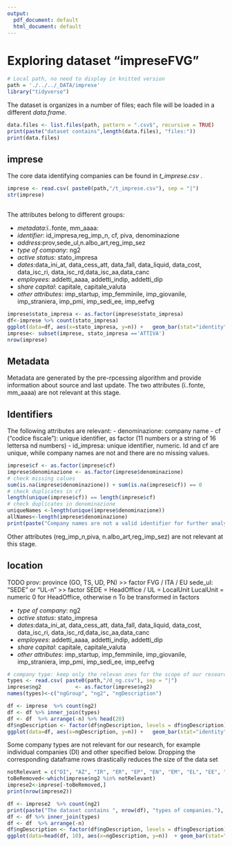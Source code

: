 ```yaml
---
output:
  pdf_document: default
  html_document: default
---
```

# Exploring dataset "impreseFVG" {-}
 

```r
# Local path, no need to display in knitted version
path = './../../_DATA/imprese'
library("tidyverse")
```
 
The dataset is organizes in a number of files; each file will be loaded in a different _data.frame_. 
 
```r
data.files <- list.files(path, pattern = ".csv$", recursive = TRUE)
print(paste("dataset contains",length(data.files), "files:"))
print(data.files)
```
## imprese
The core data identifying companies can be found in *t_imprese.csv* . 
```r
imprese <- read.csv( paste0(path,"/t_imprese.csv"), sep = "|")
str(imprese)
 
```
The attributes belong to different groups: 

- *metadata*:ï..fonte, mm_aaaa: 
- *identifier*: id_impresa,reg_imp_n, cf, piva, denominazione 
- *address*:prov,sede_ul,n.albo_art,reg_imp_sez  
- *type of company*: ng2
- *active status*: stato_impresa  
- *dates*:data_ini_at, data_cess_att, data_fall, data_liquid, data_cost, data_isc_ri, data_isc_rd,data_isc_aa,data_canc
- *employees*:  addetti_aaaa, addetti_indip, addetti_dip  
- *share capital*: capitale, capitale_valuta 
- *other attributes*: imp_startup, imp_femminile, imp_giovanile, imp_straniera,  imp_pmi, imp_sedi_ee, imp_eefvg 

```r
imprese$stato_impresa <- as.factor(imprese$stato_impresa)
df<-imprese %>% count(stato_impresa)  
ggplot(data=df, aes(x=stato_impresa, y=n)) +   geom_bar(stat="identity") + coord_flip()
imprese<- subset(imprese, stato_impresa =='ATTIVA')
nrow(imprese)
```
## Metadata
Metadata are generated by the pre-rpcessing algorithm and provide information about source and last update.
The two attributes (ï..fonte, mm_aaaa) are not relevant at this stage. 

## Identifiers
The following attributes are relevant: 
- denominazione: company name
- cf ("codice fiscale"): unique identifier, as factor (11 numbers or a string of 16 lettersa nd numbers)
- id_impresa: unique identifier, numeric.
Id and cf are unique, while company names are not and there are no missing values.

```r
imprese$cf <- as.factor(imprese$cf)
imprese$denominazione <- as.factor(imprese$denominazione)
# check missing calues
sum(is.na(imprese$denominazione)) + sum(is.na(imprese$cf)) == 0
# check duplicates in cf
length(unique(imprese$cf)) == length(imprese$cf)
# check duplicates in denominazione
uniqueNames <-length(unique(imprese$denominazione)) 
allNames<-length(imprese$denominazione)
print(paste("Company names are not a valid identifier for further analysis: the dataset contains", uniqueNames, "distinct names out of", allNames, "companies. There are", (allNames-uniqueNames), "duplicates."),quote = FALSE)

```
Other attributes (reg_imp_n,piva, n.albo_art,reg_imp_sez) are not relevant at this stage. 

## location
TODO
prov: province (GO, TS, UD, PN) >> factor FVG / ITA / EU
sede_ul: "SEDE" or "UL-n" >> factor SEDE = HeadOffice / UL = LocalUnit
LucalUnit = numeric 0 for HeadOffice, otherwise n
To be transformed in factors

- *type of company*: ng2
- *active status*: stato_impresa  
- *dates*:data_ini_at, data_cess_att, data_fall, data_liquid, data_cost, data_isc_ri, data_isc_rd,data_isc_aa,data_canc
- *employees*:  addetti_aaaa, addetti_indip, addetti_dip  
- *share capital*: capitale, capitale_valuta 
- *other attributes*: imp_startup, imp_femminile, imp_giovanile, imp_straniera,  imp_pmi, imp_sedi_ee, imp_eefvg 

```r
# company type: keep only the relevan ones for the scope of our research.
types <- read.csv( paste0(path,"/d_ng.csv"), sep = "|")
imprese$ng2           <- as.factor(imprese$ng2)
names(types)<-c("ngGroup", "ng2", "ngDescription")

df <- imprese  %>% count(ng2) 
df <- df %>% inner_join(types)
df <- df  %>% arrange(-n) %>% head(20)
df$ngDescription <- factor(df$ngDescription, levels = df$ngDescription) #lock factors to keep the same order in the bar plot
ggplot(data=df, aes(x=ngDescription, y=n)) +   geom_bar(stat="identity") + coord_flip()

```
Some company types are not relevant for our research, for example individual companies (DI) and other specified below. Dropping the corresponding dataframe rows drastically reduces the size of the data set
```r
notRelevant = c("DI", "AZ", "IR", "ER", "EP", "EN", "EM", "EL", "EE", "SM", "MA", "SZ", "LL", "AM", "AF")
toBeRemoved<-which(imprese$ng2 %in% notRelevant)
imprese2<-imprese[-toBeRemoved,]
print(nrow(imprese2))

df <- imprese2  %>% count(ng2) 
print(paste("The dataset contains ", nrow(df), "types of companies."), quote=FALSE)
df <- df %>% inner_join(types)
df <- df  %>% arrange(-n) 
df$ngDescription <- factor(df$ngDescription, levels = df$ngDescription) #lock factors to keep the same order in the bar plot
ggplot(data=head(df, 10), aes(x=ngDescription, y=n))  + geom_bar(stat="identity", color = "black", fill = "lightblue") + coord_flip() + ggtitle("Most common types") + geom_text(aes(x=ngDescription, y=n, label = n, hjust = -.2), color = "black") + ylim(NA, 22000)

```
 
<!-- ''' -->
<!--  ```{r} -->

<!-- #check if names areunique -->


<!-- imprese$prov          <- as.factor(imprese$prov) -->
<!-- imprese$imp_pmi       <- as.factor(imprese$imp_pmi) -->
<!-- imprese$imp_startup   <- as.factor(imprese$imp_startup) -->
<!-- imprese$imp_giovanile <- as.factor(imprese$imp_giovanile) -->
<!-- imprese$imp_femminile <- as.factor(imprese$imp_femminile) -->
<!-- imprese$imp_straniera <- as.factor(imprese$imp_straniera) -->
<!-- imprese$imp_sedi_ee   <- as.factor(imprese$imp_sedi_ee) -->

<!-- ``` -->



<!--  ```{r} -->
<!-- imprese$data_cost   <- as.Date(imprese$data_cost) -->
<!-- imprese$data_isc_aa <- as.Date(imprese$data_isc_aa) -->
<!-- imprese$data_isc_rd <- as.Date(imprese$data_isc_rd) -->
<!-- imprese$data_isc_ri <- as.Date(imprese$data_isc_ri) -->
<!-- imprese$data_ini_at <- as.Date(imprese$data_ini_at) -->
<!-- imprese$data_min    <- as.Date(imprese$data_isc_rd) -->

<!-- ``` -->


<!-- #imprese %>% mutate(data_min = coalesce(data_min, data_ini_at)) #verificare se funziona come previsto -->
<!-- #imprese %>% mutate(data_min = coalesce(data_min,data_isc_aa)) -->
<!-- #imprese %>% mutate(data_min = coalesce(data_min,data_isc_rd)) -->
<!-- #imprese %>% mutate(data_min = coalesce(data_min,data_isc_ri)) -->

<!--  ```{r} -->
<!-- imprese$data_min <- as.Date(imprese$data_min) -->
<!-- imprese <- imprese[!grepl('INATTIVA', imprese$stato_impresa),] -->

<!-- imprese <- imprese[complete.cases(imprese$data_min), ] #elimina le righe con NA in data_min -->

<!-- imprese$eta = as.numeric(as.Date("2022-01-01") - imprese$data_min) / 365  #calcola età -->
<!-- imprese <- imprese[complete.cases(imprese$eta), ] -->
<!-- eta <- imprese$eta -->


<!-- ``` -->



<!--  ```{r} -->
<!-- boxplot(imprese$eta, imprese$imp_giovanile) -->
<!-- ggplot(data=imprese, aes(x=eta, fill = imp_startup)) + geom_histogram(breaks=seq(0, 100, by=1)) -->
<!-- ``` -->



<!--  ```{r} -->
<!-- ggplot(data=imprese, aes(x=eta, fill = imp_femminile)) + geom_histogram(breaks=seq(0, 100, by=5)) -->

<!-- ``` -->


<!--  ```{r} -->
<!-- imprese2 <-subset(imprese,capitale_valuta == "EURO") -->
<!-- imprese2 <-subset(imprese2,capitale < 1e6) -->
<!-- imprese2 <-subset(imprese2,ng2 == "SP") -->


<!-- boxplot(imprese2$capitale) -->
<!-- qplot(imprese2$capitale, geom="histogram") -->
<!-- ``` -->


<!--  ```{r} -->


<!-- imprese<- subset(imprese2, select = c('eta', 'cf', 'id_impresa') ) -->
<!-- ids <- unique(imprese2$id_impresa) -->
<!-- localiz <- read.csv("t_localizz.csv", sep = "|") -->
<!-- localiz <- localiz[localiz$id_impresa %in% ids,] -->
<!-- localiz <- subset(localiz, select = c('id_impresa', 'id_localiz')) -->
<!-- locs <- unique(localiz$id_localiz) -->
<!-- codici <- read.csv("t_codici.csv", sep = "|") -->
<!-- codici <- codici[codici$id_localiz %in% locs,] -->
<!-- codici <- subset(codici, select = c('id_localiz', 'ateco')) -->

<!-- codici = merge(codici, localiz, by = "id_localiz") -->

<!-- imp <- data.frame("company"=ids) -->
<!-- imp$eta <- imprese$eta -->
<!-- imp$ateco <- NA -->

<!-- #aggiunge al data.frame una lista di codici ateco -->
<!-- for (impresa in imp$company){ -->
<!--         temp = as.list(subset(codici, id_impresa == impresa)) -->
<!--         unique_nace_codes <- unique(temp$ateco) -->
<!--         rownum = which(imp$company == impresa) -->
<!--         imp$ateco[rownum] <- list(unique_nace_codes) -->
<!-- } -->

<!-- " -->
<!-- '''" -->

